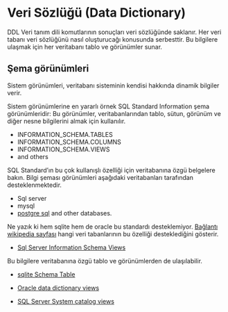 # Veri Sözlüğü (Data Dictionary)

DDL Veri tanım dili komutlarının sonuçları veri sözlüğünde saklanır.
Her veri tabanı veri sözlüğünü nasıl oluşturucağı konusunda serbesttir.
Bu bilgilere ulaşmak için her veritabanı tablo ve görünümler sunar.

## Şema görünümleri

Sistem görünümleri, veritabanı sisteminin kendisi hakkında dinamik bilgiler verir.

Sistem görünümlerine en yararlı örnek SQL Standard Information şema görünümleridir:
Bu görünümler, veritabanlarından tablo, sütun, görünüm ve diğer nesne bilgilerini almak için kullanılır.

- INFORMATION_SCHEMA.TABLES
- INFORMATION_SCHEMA.COLUMNS
- INFORMATION_SCHEMA.VIEWS
- and others

SQL Standard'ın bu çok kullanışlı özelliği için veritabanına özgü belgelere bakın.
Bilgi şeması görünümleri aşağıdaki veritabanları tarafından desteklenmektedir.

- Sql server
- mysql
- [postgre sql](https://www.postgresql.org/docs/current/information-schema.html) and other databases.

Ne yazık ki hem sqlite hem de oracle bu standardı desteklemiyor.
[Bağlantı wikipedia sayfası](https://en.wikipedia.org/wiki/Information_schema) hangi veri tabanlarının bu özelliği desteklediğini gösterir.

- [Sql Server Information Schema Views](https://learn.microsoft.com/en-us/sql/relational-databases/system-information-schema-views/system-information-schema-views-transact-sql?view=sql-server-ver16)


Bu bilgilere veritabanına özgü tablo ve görünümlerden de ulaşılabilir.

- [sqlite Schema Table](https://www.sqlite.org/schematab.html)

- [Oracle data dictionary views](https://docs.oracle.com/en/database/oracle/oracle-database/19/cncpt/data-dictionary-and-dynamic-performance-views.html)

- [SQL Server System catalog views](https://learn.microsoft.com/en-us/sql/relational-databases/system-catalog-views/querying-the-sql-server-system-catalog-faq?view=sql-server-ver16)